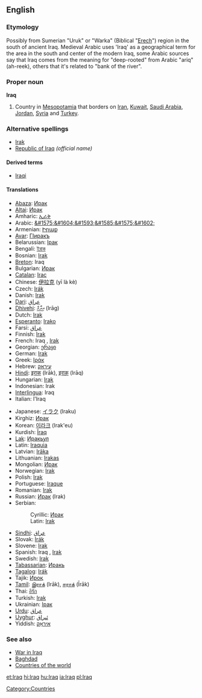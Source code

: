 ==English==

===Etymology===
{{Wikipedia}}
Possibly from Sumerian "Uruk" or "Warka" (Biblical "[[Erech]]") region in the south of ancient Iraq. Medieval Arabic uses 'Iraq' as a geographical term for the area in the south and center of the modern Iraq, some Arabic sources say that Iraq comes from the meaning for "deep-rooted" from Arabic "ariq" (ah-reek), others that it's related to "bank of the river".
   
===Proper noun===
'''Iraq'''
# Country in [[Mesopotamia]] that borders on [[Iran]], [[Kuwait]], [[Saudi Arabia]], [[Jordan]], [[Syria]] and [[Turkey]].

===Alternative spellings===
*[[Irak]]
*[[Republic of Iraq]] ''(official name)''

====Derived terms====
*[[Iraqi]]

====Translations====
{{top}}
*[[Abaza]]: [[Ирак]]
*[[Altai]]: [[Ирак]]
*Amharic: [[ኢራቅ]]
*Arabic: [[&#1575;&#1604;&#1593;&#1585;&#1575;&#1602;]]
*Armenian: [[Իրաք]]
*[[Avar]]: [[ГІиракъ]]
*Belarussian: [[Ірак]]
*Bengali: [[ইরাক]]
*Bosnian: [[Irak#Bosnian|Irak]] {{m}}
*[[Breton]]: Iraq
*Bulgarian: [[Ирак]]
*[[Catalan]]: [[Irac]]
*Chinese: [[伊拉克]] (yī là kè)
*Czech: [[Irák]]
*Danish: [[Irak]]
*[[Dari]]: [[عراق]]
*[[Dhivehi]]: [[އިރާގް]] (Irāg)
*Dutch: [[Irak]]
*[[Esperanto]]: [[Irako]]
*Farsi: [[عراق]]
*Finnish: [[Irak]]
*French: Iraq {{m}}, [[Irak]] {{m}}
*Georgian: [[ერაყი]]
*German: [[Irak]] {{m}}
*Greek: [[Ιράκ]] {{n}}
*Hebrew: [[עיראק]]
*[[Hindi]]: [[इराक]] (Irāk), [[इराक़]] (Irāq)
*Hungarian: [[Irak]]
*Indonesian: Irak
*[[Interlingua]]: Iraq
*Italian: l'Iraq {{m}}
{{mid}}
*Japanese: [[イラク]] (Iraku)
*Kirghiz: [[Ирак]]
*Korean: [[이라크]] (Irak'eu)
*Kurdish: [[Îraq]]
*[[Lak]]: [[Иракьул]]
*Latin: [[Iraquia]]
*Latvian: [[Irāka]]
*Lithuanian: [[Irakas]]
*Mongolian: [[Ирак]]
*Norwegian: [[Irak]]
*Polish: [[Irak]]
*Portuguese: [[Iraque]]
*Romanian: [[Irak]] {{n}}
*Russian: [[Ирак]] (Irak)
*Serbian:
*:Cyrillic: [[Ирак#Serbian|Ирак]] {{m}}
*:Latin: [[Irak#Serbian|Irak]] {{m}}
*[[Sindhi]]: [[عراق]]
*Slovak: [[Irák]]
*Slovene: [[Irak]]
*Spanish: Iraq {{m}}, [[Irak]] {{m}}
*Swedish: [[Irak]]
*[[Tabassarian]]: [[Иракь]]
*[[Tagalog]]: [[Irák]]
*Tajik: [[Ироқ]]
*[[Tamil]]: [[இராக்]] (Irāk), [[ஈராக்]] (Īrāk)
*Thai: [[อิรัก]]
*Turkish: [[Irak]]
*Ukrainian: [[Ірак]]
*[[Urdu]]: [[عراق]]
*[[Uyghur]]: [[ﺋﯩﺮﺍﻕ]]
*Yiddish: [[איראַק]]
{{bottom}}

===See also===
*[[War in Iraq]]
*[[Baghdad]]
*[[Countries of the world]]

[[Category:Countries]]

[[et:Iraq]]
[[hi:Iraq]]
[[hu:Iraq]]
[[ia:Iraq]]
[[pl:Iraq]]